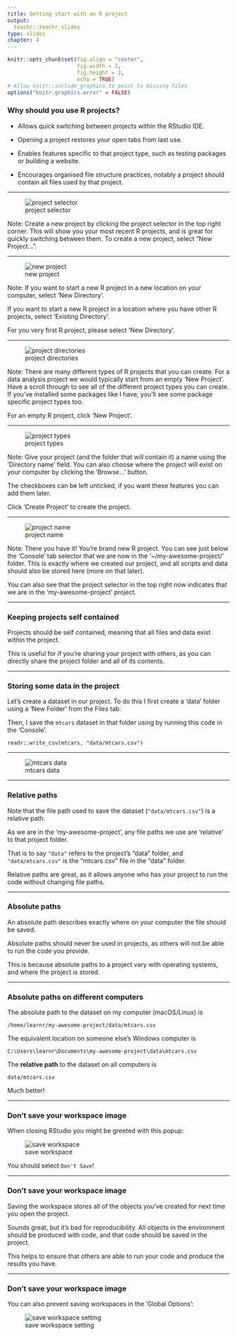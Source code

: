 ```yaml
---
title: Getting start with an R project
output:
  teachr::teachr_slides
type: slides
chapter: 4
---
```


```r
knitr::opts_chunk$set(fig.align = "center",
                      fig.width = 2, 
                      fig.height = 2,
                      echo = TRUE)
# Allow knitr::include_graphics to point to missing files
options("knitr.graphics.error" = FALSE)
```

### Why should you use R projects?

* Allows quick switching between projects within the RStudio IDE.

* Opening a project restores your open tabs from last use.

* Enables features specific to that project type, such as testing packages or building a website.

* Encourages organised file structure practices, notably a project should contain all files used by that project.

---

![project selector](chapter4/project_1.png)

Note: Create a new project by clicking the project selector in the top right corner. This will show you your most recent R projects, and is great for quickly switching between them. To create a new project, select "New Project...".

---

![new project](chapter4/project_2.png)

Note: 
If you want to start a new R project in a new location on your computer, select 'New Directory'. 

If you want to start a new R project in a location where you have other R projects, select 'Existing Directory'.

For you very first R project, please select 'New Directory'.  

---

![project directories](chapter4/project_3.png)

Note: There are many different types of R projects that you can create. For a data analysis project we would typically start from an empty 'New Project'. Have a scroll through to see all of the different project types you can create. If you've installed some packages like I have, you'll see some package specific project types too.

For an empty R project, click 'New Project'.  

---

![project types](chapter4/project_4.png)

Note: Give your project (and the folder that will contain it) a name using the 'Directory name' field.
You can also choose where the project will exist on your computer by clicking the 'Browse...' button.

The checkboxes can be left unticked, if you want these features you can add them later.

Click 'Create Project' to create the project.

---

![project name](chapter4/project_5.png)

Note: There you have it! You're brand new R project.
You can see just below the 'Console' tab selector that we are now in the '~/my-awesome-project/' folder. This is exactly where we created our project, and all scripts and data should also be stored here (more on that later).

You can also see that the project selector in the top right now indicates that we are in the 'my-awesome-project' project.

---

### Keeping projects self contained

Projects should be self contained, meaning that all files and data exist within the project. 

This is useful for if you're sharing your project with others, as you can directly share the project folder and all of its contents.

---

### Storing some data in the project

Let's create a dataset in our project. To do this I first create a 'data' folder using a 'New Folder' from the Files tab.

Then, I save the `mtcars` dataset in that folder using by running this code in the 'Console'.

```
readr::write_csv(mtcars, "data/mtcars.csv")
```

---

![mtcars data](chapter4/project_data.png)

---

### Relative paths

Note that the file path used to save the dataset (`"data/mtcars.csv"`) is a relative path.

As we are in the 'my-awesome-project', any file paths we use are 'relative' to that project folder.

That is to say `"data"` refers to the project's "data" folder, and `"data/mtcars.csv"` is the "mtcars.csv" file in the "data" folder.

Relative paths are great, as it allows anyone who has your project to run the code without changing file paths.

---

### Absolute paths

An absolute path describes exactly where on your computer the file should be saved.

Absolute paths should never be used in projects, as others will not be able to run the code you provide.

This is because absolute paths to a project vary with operating systems, and where the project is stored.

---

### Absolute paths on different computers

The absolute path to the dataset on my computer (macOS/Linux) is
```
/home/learnr/my-awesome-project/data/mtcars.csv
```

The equivalent location on someone else's Windows computer is
```
C:\Users\learnr\Documents\my-awesome-project\data\mtcars.csv
```

The **relative path** to the dataset on all computers is 
```
data/mtcars.csv
```
Much better!

---

### Don't save your workspace image

When closing RStudio you might be greeted with this popup:

![save workspace](chapter4/save_workspace.png)

You should select `Don't Save`!

---

### Don't save your workspace image

Saving the workspace stores all of the objects you've created for next time you open the project.

Sounds great, but it's bad for reproducibility. All objects in the environment should be produced with code, and that code should be saved in the project.

This helps to ensure that others are able to run your code and produce the results you have.

---

### Don't save your workspace image

You can also prevent saving workspaces in the 'Global Options':

![save workspace setting](chapter4/save_workspace_preference.png)
